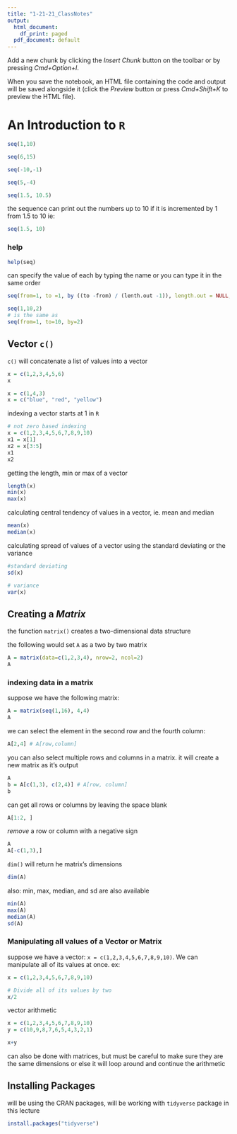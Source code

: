```yaml
---
title: "1-21-21_ClassNotes"
output:
  html_document:
    df_print: paged
  pdf_document: default
---
```


Add a new chunk by clicking the *Insert Chunk* button on the toolbar or by pressing *Cmd+Option+I*.

When you save the notebook, an HTML file containing the code and output will be saved alongside it (click the *Preview* button or press *Cmd+Shift+K* to preview the HTML file). 


<h1>An Introduction to `R`</h3>
```r
seq(1,10)

seq(6,15)

seq(-10,-1)

seq(5,-4)

seq(1.5, 10.5)
```
the sequence can print out the numbers up to 10 if it is incremented by 1 from 1.5 to 10 ie:
```r
seq(1.5, 10)
```
<h3>help</h3>
```r
help(seq)
```
can specify the value of each by typing the name or you can type it in the same order
```r
seq(from=1, to =1, by ((to -from) / (lenth.out -1)), length.out = NULL, along.with = NULL)

seq(1,10,2)
# is the same as
seq(from=1, to=10, by=2)
```
<h2>Vector `c()`</h2>
`c()` will concatenate a list of values into a vector
```r
x = c(1,2,3,4,5,6)
x

x = c(1,4,3)
x = c("blue", "red", "yellow")

```
indexing a vector starts at 1 in `R`
```r
# not zero based indexing
x = c(1,2,3,4,5,6,7,8,9,10)
x1 = x[1]
x2 = x[3:5]
x1
x2

```
getting the length, min or max of a vector
```r
length(x)
min(x)
max(x)
```
calculating central tendency of values in a vector, ie. mean and median
```r
mean(x)
median(x)
```
calculating spread of values of a vector using the standard deviating or the variance 
```r
#standard deviating
sd(x)

# variance
var(x)
```
<h2>Creating a *Matrix*</h2> 
the function `matrix()` creates a two-dimensional data structure

the following would set `A` as a two by two matrix
```r
A = matrix(data=c(1,2,3,4), nrow=2, ncol=2)
A
```
<h3> indexing data in a matrix</h3>
suppose we have the following matrix:
```r
A = matrix(seq(1,16), 4,4)
A
```
we can select the element in the second row and the fourth column:
```r
A[2,4] # A[row,column]
```
you can also select multiple rows and columns in a matrix. it will create a new matrix as it's output
```r
A
b = A[c(1,3), c(2,4)] # A[row, column]
b
```
can get all rows or columns by leaving the space blank
```r
A[1:2, ]
```
*remove* a row or column with a negative sign
```r
A
A[-c(1,3),]
```
`dim()` will return he matrix's dimensions
```r
dim(A)
```
also: min, max, median, and sd are also available
```r
min(A)
max(A)
median(A)
sd(A)
```
<h3>Manipulating all values of a Vector or Matrix</h3>
suppose we have a vector: `x = c(1,2,3,4,5,6,7,8,9,10)`. We can manipulate all of its values at once. ex:
```r
x = c(1,2,3,4,5,6,7,8,9,10)

# Divide all of its values by two
x/2
```
vector arithmetic
```r
x = c(1,2,3,4,5,6,7,8,9,10)
y = c(10,9,8,7,6,5,4,3,2,1)

x+y
```
can also be done with matrices, but must be careful to make sure they are the same dimensions or else it will loop around and continue the arithmetic

<h2>Installing Packages</h2>
will be using the CRAN packages, will be working with `tidyverse` package in this lecture
```r
install.packages("tidyverse")
```


